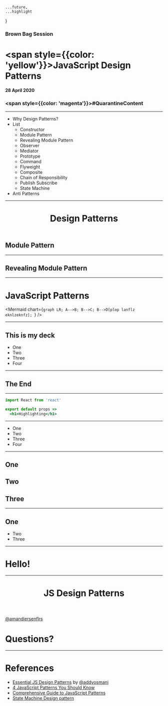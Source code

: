 
    ...future,
    ...highlight
}

### Brown Bag Session


# <span style={{color: 'yellow'}}>JavaScript</span> Design Patterns

#### 28 April 2020
### <span style={{color: 'magenta'}}>#QuarantineContent</span>
---

- Why Design Patterns?
- List
    - Constructor
    - Module Pattern
    - Revealing Module Pattern
    - Observer
    - Mediator
    - Prototype
    - Command
    - Flyweight
    - Composite
    - Chain of Responsibility
    - Publish Subscribe
    - State Machine
- Anti Patterns
---
<Header>

# Design Patterns

</Header>

## Module Pattern

---

## Revealing Module Pattern

---

# JavaScript Patterns
<Mermaid chart={`graph LR;
A-->B;
B-->C;
B-->D[plop lanflz eknlzeknfz];
      `}
      />

---

## This is my deck
- One
- Two
- Three
- Four

---

## The End
---

```jsx
import React from 'react'

export default props =>
  <h1>Highlighting</h1>
```
---

<ul>
  <li>One</li>
  <Steps>
    <li>Two</li>
    <li>Three</li>
    <li>Four</li>
  </Steps>
</ul>

---

## One

<Steps>

## Two
## Three

</Steps>

---

## One

<Steps>

- Two
- Three

</Steps>

---
<Head>
  <title>JS Design Patterns</title>
</Head>

# Hello!

--- 

<Header>

# JS Design Patterns

</Header>

<Footer>

[@amandiersenflrs](https://twitter.com/amandiersenflrs)

</Footer>

# Questions?

---

# References 

- [Essential JS Design Patterns](https://addyosmani.com/resources/essentialjsdesignpatterns/book/) by [@addyosmani](https://twitter.com/addyosmani)
- [4 JavaScript Patterns You Should Know](https://scotch.io/bar-talk/4-javascript-design-patterns-you-should-know)
- [Comprehensive Guide to JavaScript Patterns](https://www.toptal.com/javascript/comprehensive-guide-javascript-design-patterns)
- [State Machine Design pattern](https://medium.com/datadriveninvestor/state-machine-design-pattern-why-how-example-through-spring-state-machine-part-1-f13872d68c2d)
